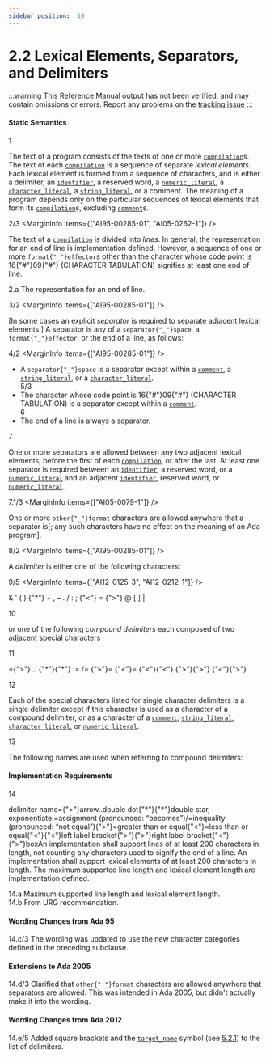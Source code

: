 ```yaml
---
sidebar_position:  10
---
```


# 2.2 Lexical Elements, Separators, and Delimiters

:::warning
This Reference Manual output has not been verified,
and may contain omissions or errors.
Report any problems on the [tracking issue](https://github.com/ada-lang-io/ada-lang-io/issues/20)
:::



#### Static Semantics

<MarginText>1</MarginText>
<p>The text of a program consists of the texts of one or more <code><a href="../AA-10/AA-10.1#S0285">compilation</a></code>s. The text of each <code><a href="../AA-10/AA-10.1#S0285">compilation</a></code> is a sequence of separate <em>lexical elements</em>. Each lexical element is formed from a sequence of characters, and is either a delimiter, an <code><a href="../AA-2/AA-2.3#S0002">identifier</a></code>, a reserved word, a <code><a href="../AA-2/AA-2.4#S0006">numeric_literal</a></code>, a <code><a href="../AA-2/AA-2.5#S0015">character_literal</a></code>, a <code><a href="../AA-2/AA-2.6#S0016">string_literal</a></code>, or a comment. The meaning of a program depends only on the particular sequences of lexical elements that form its <code><a href="../AA-10/AA-10.1#S0285">compilation</a></code>s, excluding <code><a href="../AA-2/AA-2.7#S0018">comment</a></code>s.<br /></p>

<MarginText>2/3</MarginText>
<MarginInfo items={["AI95-00285-01", "AI05-0262-1"]} />
<p>The text of a <code><a href="../AA-10/AA-10.1#S0285">compilation</a></code> is divided into <em>lines</em>. In general, the representation for an end of line is implementation defined. However, a sequence of one or more <code>format{"_"}effector</code>s other than the character whose code point is 16{"#"}09{"#"} (CHARACTER TABULATION) signifies at least one end of line. <br /></p>

<AnnotatedOnly>
<MarginText>2.a</MarginText>
<Admonition type="aarm" aarm="implementation-defined">
<strong></strong>The representation for an end of line.<br />
</Admonition>
</AnnotatedOnly>

<MarginText>3/2</MarginText>
<MarginInfo items={["AI95-00285-01"]} />
<p>[In some cases an explicit <em>separator</em> is required to separate adjacent lexical elements.] A separator is any of a <code>separator{"_"}space</code>, a <code>format{"_"}effector</code>, or the end of a line, as follows: <br /></p>

<MarginText>4/2</MarginText>
<MarginInfo items={["AI95-00285-01"]} />
<ul>
<li>A <code>separator{"_"}space</code> is a separator except within a <code><a href="../AA-2/AA-2.7#S0018">comment</a></code>, a <code><a href="../AA-2/AA-2.6#S0016">string_literal</a></code>, or a <code><a href="../AA-2/AA-2.5#S0015">character_literal</a></code>.<br /></li>
<MarginText>5/3</MarginText>
<MarginInfo items={["AI95-00285-01", "AI05-0262-1"]} />
<li>The character whose code point is 16{"#"}09{"#"} (CHARACTER TABULATION) is a separator except within a <code><a href="../AA-2/AA-2.7#S0018">comment</a></code>.<br /></li>
<MarginText>6</MarginText>
<li>The end of a line is always a separator. <br /></li>
</ul>
<MarginText>7</MarginText>
<p>One or more separators are allowed between any two adjacent lexical elements, before the first of each <code><a href="../AA-10/AA-10.1#S0285">compilation</a></code>, or after the last. At least one separator is required between an <code><a href="../AA-2/AA-2.3#S0002">identifier</a></code>, a reserved word, or a <code><a href="../AA-2/AA-2.4#S0006">numeric_literal</a></code> and an adjacent <code><a href="../AA-2/AA-2.3#S0002">identifier</a></code>, reserved word, or <code><a href="../AA-2/AA-2.4#S0006">numeric_literal</a></code>.<br /></p>

<MarginText>7.1/3</MarginText>
<MarginInfo items={["AI05-0079-1"]} />
<p>One or more <code>other{"_"}format</code> characters are allowed anywhere that a separator is[; any such characters have no effect on the meaning of an Ada program].<br /></p>

<MarginText>8/2</MarginText>
<MarginInfo items={["AI95-00285-01"]} />
<p>A <em>delimiter</em> is either one of the following characters: <br /></p>

<MarginText>9/5</MarginText>
<MarginInfo items={["AI12-0125-3", "AI12-0212-1"]} />
<p class="Indented2">&    '    (    )    {"*"}    +    ,    &ndash;    .    /    :    ;    {"<"}    =    {">"}    @    [    ]    |<br /></p>

<MarginText>10</MarginText>
<p>or one of the following <em>compound delimiters</em> each composed of two adjacent special characters <br /></p>

<MarginText>11</MarginText>
<p class="Indented2">={">"}    ..    {"*"}{"*"}    :=    /=    {">"}=    {"<"}=    {"<"}{"<"}    {">"}{">"}    {"<"}{">"}<br /></p>

<MarginText>12</MarginText>
<p>Each of the special characters listed for single character delimiters is a single delimiter except if this character is used as a character of a compound delimiter, or as a character of a <code><a href="../AA-2/AA-2.7#S0018">comment</a></code>, <code><a href="../AA-2/AA-2.6#S0016">string_literal</a></code>, <code><a href="../AA-2/AA-2.5#S0015">character_literal</a></code>, or <code><a href="../AA-2/AA-2.4#S0006">numeric_literal</a></code>.<br /></p>

<MarginText>13</MarginText>
<p>The following names are used when referring to compound delimiters:<br /></p>


#### Implementation Requirements

<MarginText>14</MarginText>
<p>delimiter name={">"}arrow..double dot{"*"}{"*"}double star, exponentiate:=assignment (pronounced: &ldquo;becomes&rdquo;)/=inequality (pronounced: &ldquo;not equal&rdquo;){">"}=greater than or equal{"<"}=less than or equal{"<"}{"<"}left label bracket{">"}{">"}right label bracket{"<"}{">"}boxAn implementation shall support lines of at least 200 characters in length, not counting any characters used to signify the end of a line. An implementation shall support lexical elements of at least 200 characters in length. The maximum supported line length and lexical element length are implementation defined. <br /></p>

<AnnotatedOnly>
<MarginText>14.a</MarginText>
<Admonition type="aarm" aarm="implementation-defined">
<strong></strong>Maximum supported line length and lexical element length.<br />
</Admonition>
</AnnotatedOnly>

<AnnotatedOnly>
<MarginText>14.b</MarginText>
<Admonition type="aarm" aarm="discussion">
<strong></strong>From URG recommendation. <br />
</Admonition>
</AnnotatedOnly>

<AnnotatedOnly>

#### Wording Changes from Ada 95

</AnnotatedOnly>
<AnnotatedOnly>
<MarginText>14.c/3</MarginText>
<MarginInfo items={["AI95-00285-01", "AI05-0299-1"]} />
<Admonition type="aarm" aarm="note">
The wording was updated to use the new character categories defined in the preceding subclause. <br />
</Admonition>
</AnnotatedOnly>

<AnnotatedOnly>

#### Extensions to Ada 2005

</AnnotatedOnly>
<AnnotatedOnly>
<MarginText>14.d/3</MarginText>
<MarginInfo items={["AI05-0079-1"]} />
<Admonition type="aarm" aarm="correction">
<strong></strong> Clarified that <code>other{"_"}format</code> characters are allowed anywhere that separators are allowed. This was intended in Ada 2005, but didn't actually make it into the wording. <br />
</Admonition>
</AnnotatedOnly>

<AnnotatedOnly>

#### Wording Changes from Ada 2012

</AnnotatedOnly>
<AnnotatedOnly>
<MarginText>14.e/5</MarginText>
<MarginInfo items={["AI12-0125-3", "AI12-0212-1"]} />
<Admonition type="aarm" aarm="note">
Added square brackets and the <code><a href="../AA-5/AA-5.2#S0174">target_name</a></code> symbol (see <a href="../AA-5/AA-5.2#Subclause_5.2.1">5.2.1</a>) to the list of delimiters. <br />
</Admonition>
</AnnotatedOnly>

